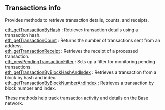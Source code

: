 
<Meta
  title="Transactions info | dRPC"
  description="Provides methods to retrieve transaction details, counts, and receipts."
/>
## Transactions info

Provides methods to retrieve transaction details, counts, and receipts.

[eth_getTransactionByHash](/base-api/transactionsinfo/eth_getTransactionByHash) : Retrieves transaction details using a transaction hash. \
[eth_getTransactionCount](/base-api/transactionsinfo/eth_getTransactionCount) : Returns the number of transactions sent from an address. \
[eth_getTransactionReceipt](/base-api/transactionsinfo/eth_getTransactionReceipt) : Retrieves the receipt of a processed transaction. \
[eth_newPendingTransactionFilter](/base-api/transactionsinfo/eth_newPendingTransactionFilter) : Sets up a filter for monitoring pending transactions. \
[eth_getTransactionByBlockHashAndIndex](/base-api/transactionsinfo/eth_getTransactionByBlockHashAndIndex) : Retrieves a transaction from a block by hash and index. \
[eth_getTransactionByBlockNumberAndIndex](/base-api/transactionsinfo/eth_getTransactionByBlockNumberAndIndex) : Retrieves a transaction by block number and index.

These methods help track transaction activity and details on the Base network.

<Space h={16} />
<GetStarted />

